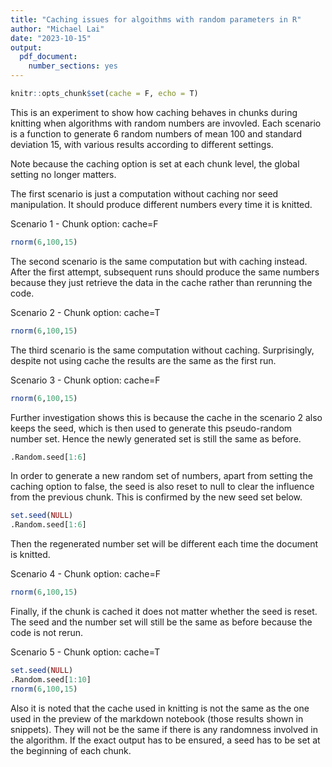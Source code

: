 ---
title: "Caching issues for algoithms with random parameters in R"
author: "Michael Lai"
date: "2023-10-15"
output: 
  pdf_document: 
    number_sections: yes
---

```{r setup, include=F}
knitr::opts_chunk$set(cache = F, echo = T)
```

This is an experiment to show how caching behaves in chunks during knitting when algorithms with random numbers are invovled. Each scenario is a function to generate 6 random numbers of mean 100 and standard deviation 15, with various results according to different settings. 

Note because the caching option is set at each chunk level, the global setting no longer matters.

The first scenario is just a computation without caching nor seed manipulation. It should produce different numbers every time it is knitted.

Scenario 1 - Chunk option: cache=F
```{r not_cached, cache=F}
rnorm(6,100,15)
```

The second scenario is the same computation but with caching instead. After the first attempt, subsequent runs should produce the same numbers because they just retrieve the data in the cache rather than rerunning the code.

Scenario 2 - Chunk option: cache=T
```{r cached_no_set_seed, cache=T}
rnorm(6,100,15)
```

The third scenario is the same computation without caching. Surprisingly, despite not using cache the results are the same as the first run.

Scenario 3 - Chunk option: cache=F
```{r not_cached_no_set_seed, cache=F}
rnorm(6,100,15)
```

Further investigation shows this is because the cache in the scenario 2 also keeps the seed, which is then used to generate this pseudo-random number set. Hence the newly generated set is still the same as before.

```{r random_seed, cache=F}
.Random.seed[1:6]
```

In order to generate a new random set of numbers, apart from setting the caching option to false, the seed is also reset to null to clear the influence from the previous chunk. This is confirmed by the new seed set below. 

```{r new_random_seed, cache=F}
set.seed(NULL)
.Random.seed[1:6]
```

Then the regenerated number set will be different each time the document is knitted.

Scenario 4 - Chunk option: cache=F
```{r not_cached_reset_seed, cache=F}
rnorm(6,100,15)
```

Finally, if the chunk is cached it does not matter whether the seed is reset. The seed and the number set will still be the same as before because the code is not rerun.

Scenario 5 - Chunk option: cache=T
```{r cached_reset_seed, cache=T}
set.seed(NULL)
.Random.seed[1:10]
rnorm(6,100,15)
```

Also it is noted that the cache used in knitting is not the same as the one used in the preview of the markdown notebook (those results shown in snippets). They will not be the same if there is any randomness involved in the algorithm. If the exact output has to be ensured, a seed has to be set at the beginning of each chunk.
